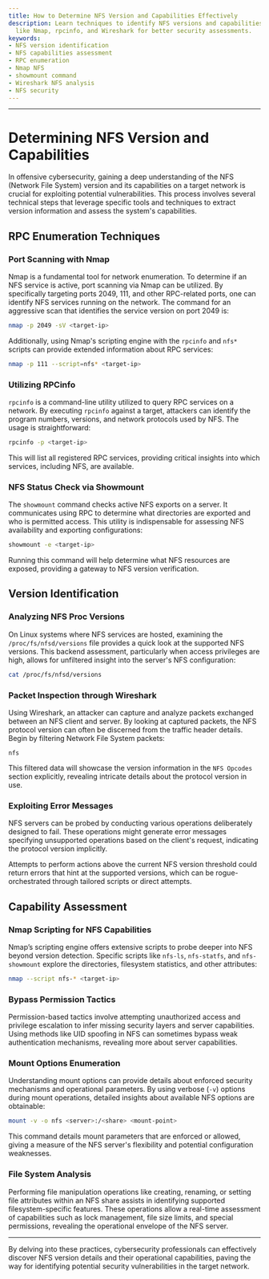 ```yaml
---
title: How to Determine NFS Version and Capabilities Effectively
description: Learn techniques to identify NFS versions and capabilities using tools
  like Nmap, rpcinfo, and Wireshark for better security assessments.
keywords:
- NFS version identification
- NFS capabilities assessment
- RPC enumeration
- Nmap NFS
- showmount command
- Wireshark NFS analysis
- NFS security
---
```


---

# Determining NFS Version and Capabilities

In offensive cybersecurity, gaining a deep understanding of the NFS (Network File System) version and its capabilities on a target network is crucial for exploiting potential vulnerabilities. This process involves several technical steps that leverage specific tools and techniques to extract version information and assess the system's capabilities.

## RPC Enumeration Techniques

### Port Scanning with Nmap

Nmap is a fundamental tool for network enumeration. To determine if an NFS service is active, port scanning via Nmap can be utilized. By specifically targeting ports 2049, 111, and other RPC-related ports, one can identify NFS services running on the network. The command for an aggressive scan that identifies the service version on port 2049 is:

```bash
nmap -p 2049 -sV <target-ip>
```

Additionally, using Nmap's scripting engine with the `rpcinfo` and `nfs*` scripts can provide extended information about RPC services:

```bash
nmap -p 111 --script=nfs* <target-ip>
```

### Utilizing RPCinfo

`rpcinfo` is a command-line utility utilized to query RPC services on a network. By executing `rpcinfo` against a target, attackers can identify the program numbers, versions, and network protocols used by NFS. The usage is straightforward:

```bash
rpcinfo -p <target-ip>
```

This will list all registered RPC services, providing critical insights into which services, including NFS, are available.

### NFS Status Check via Showmount

The `showmount` command checks active NFS exports on a server. It communicates using RPC to determine what directories are exported and who is permitted access. This utility is indispensable for assessing NFS availability and exporting configurations:

```bash
showmount -e <target-ip>
```

Running this command will help determine what NFS resources are exposed, providing a gateway to NFS version verification.

## Version Identification

### Analyzing NFS Proc Versions

On Linux systems where NFS services are hosted, examining the `/proc/fs/nfsd/versions` file provides a quick look at the supported NFS versions. This backend assessment, particularly when access privileges are high, allows for unfiltered insight into the server's NFS configuration:

```bash
cat /proc/fs/nfsd/versions
```

### Packet Inspection through Wireshark

Using Wireshark, an attacker can capture and analyze packets exchanged between an NFS client and server. By looking at captured packets, the NFS protocol version can often be discerned from the traffic header details. Begin by filtering Network File System packets:

```
nfs
```

This filtered data will showcase the version information in the `NFS Opcodes` section explicitly, revealing intricate details about the protocol version in use.

### Exploiting Error Messages

NFS servers can be probed by conducting various operations deliberately designed to fail. These operations might generate error messages specifying unsupported operations based on the client's request, indicating the protocol version implicitly.

Attempts to perform actions above the current NFS version threshold could return errors that hint at the supported versions, which can be rogue-orchestrated through tailored scripts or direct attempts.

## Capability Assessment

### Nmap Scripting for NFS Capabilities

Nmap’s scripting engine offers extensive scripts to probe deeper into NFS beyond version detection. Specific scripts like `nfs-ls`, `nfs-statfs`, and `nfs-showmount` explore the directories, filesystem statistics, and other attributes:

```bash
nmap --script nfs-* <target-ip>
```

### Bypass Permission Tactics

Permission-based tactics involve attempting unauthorized access and privilege escalation to infer missing security layers and server capabilities. Using methods like UID spoofing in NFS can sometimes bypass weak authentication mechanisms, revealing more about server capabilities.

### Mount Options Enumeration

Understanding mount options can provide details about enforced security mechanisms and operational parameters. By using verbose (`-v`) options during mount operations, detailed insights about available NFS options are obtainable:

```bash
mount -v -o nfs <server>:/<share> <mount-point>
```

This command details mount parameters that are enforced or allowed, giving a measure of the NFS server's flexibility and potential configuration weaknesses.

### File System Analysis

Performing file manipulation operations like creating, renaming, or setting file attributes within an NFS share assists in identifying supported filesystem-specific features. These operations allow a real-time assessment of capabilities such as lock management, file size limits, and special permissions, revealing the operational envelope of the NFS server.

--- 

By delving into these practices, cybersecurity professionals can effectively discover NFS version details and their operational capabilities, paving the way for identifying potential security vulnerabilities in the target network.
